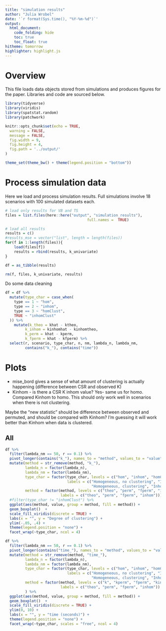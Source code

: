 ```yaml
---
title: "simulation results"
author: "Julia Wrobel"
date: '`r format(Sys.time(), "%Y-%m-%d")`'
output:
  html_document: 
    code_folding: hide
    toc: true
    toc_float: true
hitheme: tomorrow
highlighter: highlight.js
---
```


# Overview

This file loads data objects stored from simulations and produces figures for the paper. Libraries and code are sourced below. 

```r
library(tidyverse)
library(viridis)
library(spatstat.random)
library(patchwork)

knitr::opts_chunk$set(echo = TRUE,
  warning = FALSE,
  message = FALSE,
  fig.width = 9,
  fig.height = 4,
  fig.path = '../output/'
)

theme_set(theme_bw() + theme(legend.position = "bottom"))
```



# Process simulation data

Here we load and process simulation results. Full simulations involve 18 scenarios with 100 simulated datasets each.


```r

# load only results for VB and TS
files = list.files(here::here("output", "simulation_results"), 
									 full.names =  TRUE)

# load all results
results = c()
#results_mse = vector("list", length = length(files))
for(f in 1:length(files)){
	load(files[f])
	results = rbind(results, k_univariate)
}

df = as_tibble(results) 

rm(f, files, k_univariate, results)
```


Do some data cleaning

```r

df = df %>%
  mutate(type_char = case_when(
    type == 1 ~ "hom",
    type == 2 ~ "inhom",
    type == 3 ~ "homClust",
    TRUE ~ "inhomClust"
  )) %>%
    mutate(k_theo = khat - ktheo,
         k_inhom = kinhomhat - kinhomtheo,
         k_perm = khat - kperm,
         k_fperm = khat - kfperm) %>%
  select(r, scenario, type_char, n, nm, lambda_n, lambda_nm, 
         contains("k_"), contains("time")) 

```


# Plots


* mise_bord gives a sense of what amount of clustering is actually happening (difference between CSR and observed K)
* Kinhom - is there a CSR K inhom value?  Yes- same us for homo. Compared Kinhom to homo. This should only work well in scenarios when there is not clustering.



Maybe the "new statistic" should be difference between observed and permuted, and should be compared with Kinhom? I'm guessing it will work better than Kinhom when data is clustered.   


## All


```r
df %>%
  filter(lambda_nm == 50, r == 0.1) %>%
  pivot_longer(contains("k_"), names_to = "method", values_to = "value") %>%
  mutate(method = str_remove(method, "k_"),
         lambda_n = factor(lambda_n),
         lambda_nm = factor(lambda_nm),
         type_char = factor(type_char, levels = c("hom", "inhom", "homClust", "inhomClust"),
                            labels = c("Homogeneous, no clustering", "Inhomogeneous, no clustering", 
                                       "Homogeneous, clustering", "Inhomogeneous, clustering")),
         method = factor(method, levels = c("theo", "perm", "fperm", "inhom"),
                         labels = c("theo", "perm", "fperm", "inhom"))) %>%
  #filter(type_char != "inhomClust") %>%
  ggplot(aes(method, value, group = method, fill = method)) +
  geom_boxplot()  +
  scale_fill_viridis(discrete = TRUE) +
  labs(x = "", y = "Degree of clustering") +
  ylim(-.05, .4) +
  theme(legend.position = "none") +
  facet_wrap(~type_char, ncol = 4)
```


```r
df %>%
  filter(lambda_nm == 50, r == 0.1) %>%
  pivot_longer(contains("time_"), names_to = "method", values_to = "value") %>%
  mutate(method = str_remove(method, "time_"),
         lambda_n = factor(lambda_n),
         lambda_nm = factor(lambda_nm),
         type_char = factor(type_char, levels = c("hom", "inhom", "homClust", "inhomClust"),
                            labels = c("Homogeneous, no clustering", "Inhomogeneous, no clustering", 
                                       "Homogeneous, clustering", "Inhomogeneous, clustering")),
         method = factor(method, levels = c("k", "kperm", "fperm", "kinhom"),
                         labels = c("theo", "perm", "fperm", "inhom"))
         ) %>%
  ggplot(aes(method, value, group = method, fill = method)) +
  geom_boxplot()  +
  scale_fill_viridis(discrete = TRUE) +
  ylim(0, 10) +
  labs(x = "", y = "time (seconds)") +
  theme(legend.position = "none") +
  facet_wrap(~type_char, scales = "free", ncol = 4)
```

